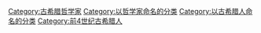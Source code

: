 {{Commonscat|Plato}}

[[Category:古希腊哲学家|Category:古希腊哲学家]]
[[Category:以哲学家命名的分类|Category:以哲学家命名的分类]]
[[Category:以古希腊人命名的分类‎|Category:以古希腊人命名的分类‎]]
[[Category:前4世纪古希腊人|Category:前4世纪古希腊人]]